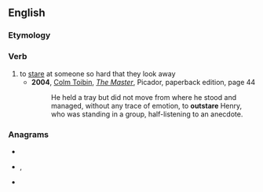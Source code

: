 ==English==

===Etymology===
{{prefix|en|out|stare}}

===Verb===
{{en-verb|outstares|outstaring|outstared}}

# to [[stare]] at someone so hard that they look away
#* '''2004''', [[w:Colm Toibin|Colm Toibin]], ''[[w:The Master (novel)|The Master]]'', Picador, paperback edition, page 44
#*: He held a tray but did not move from where he stood and managed, without any trace of emotion, to '''outstare''' Henry, who was standing in a group, half-listening to an anecdote.

===Anagrams===
* {{l|en|outrates}}
* {{l|en|sea trout}}, {{l|en|seatrout}}
* {{l|en|torteaus}}